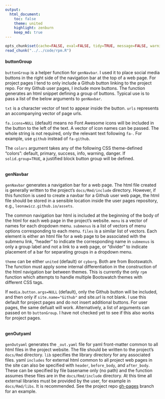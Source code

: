 ```yaml
---
output:
  html_document:
    toc: false
    theme: united
    highlight: zenburn
    keep_md: true
---
```


```r
opts_chunk$set(cache=FALSE, eval=FALSE, tidy=TRUE, message=FALSE, warning=FALSE)
read_chunk("../../code/rpm.R")
```

#### buttonGroup
`buttonGroup` is a helper function for `genNavbar`. I used it to place social media buttons in the right side of the navigation bar at the top of a web page.
For project pages I tend to only include a Github button linking to the project repo.
For my Github user pages, I include more buttons.
The function generates an html snippet defining a group of buttons.
Typical use is to pass a list of the below arguments to `genNavbar`.

`txt` is a character vector of text to appear inside the button.
`urls` represents an accompanying vector of page urls.

`fa.icons=NULL` (default) means no Font Awesome icons will be included in the button to the left of the text.
A vector of icon names can be passed. The whole string is not required, only the relevant text following `fa-`.
For example, use `github` instead of `fa-github`.

The `colors` argument takes any of the following CSS theme-defined "colors": default, primary, success, info, warning, danger.
If `solid.group=TRUE`, a justified block button group will be defined.

```r
```

#### genNavbar

`genNavbar` generates a navigation bar for a web page.
The html file created is generally written to the project's `docs/Rmd/include` directory.
However, if this function is used to create a navbar for a Github user web page, the html file should be stored in a sensible location inside the user pages repository, e.g., `leonawicz.github.io/assets`.

The common navigation bar html is included at the beginning of the body of the html for each web page in the project's website.
`menu` is a vector of names for each dropdown menu.
`submenus` is a list of vectors of menu options corresponding to each menu.
`files` is a similar list of vectors.
Each element is either an html file for a web page to be associated with the submenu link,
"header" to indicate the corresponding name in `submenus` is only a group label and not a link to a web page,
or "divider" to indicate placement of a bar for separating groups in a dropdown menu.

`theme` can be either `united` (default) or `cyborg`.
Both are from Bootswatch.
The function must apply some internal differentiation in the construction of the html navigation bar between themes.
This is currently the only `rpm` function which attempts to handle multiple Bootswatch themes with different CSS tags.

If `media.button.args=NULL` (default), only the Github button will be included, and then only if `site.name="Github"` and site.url is not blank.
I use this default for project pages and do not insert additional buttons.
For user pages, the same defualt will work.
Alternatively, a list of arguments can passed on to `buttonGroup`.
I have not checked yet to see if this also works for project pages.

```r
```

#### genOutyaml

`genOutyaml` generates the `_out.yaml` file for yaml front-matter common to all html files in the project website.
The file should be written to the project's `docs/Rmd` directory.
`lib` specifies the library directory for any associated files.
yaml `includes` for external html common to all project web pages in the site can also be specified with `header`, `before_body`, and `after_body`.
These can be specified by file basename only (no path) and the function assumes these files are in the `docs/Rmd/include` directory.
At this time all external libraries must be provided by the user, for example in `docs/Rmd/libs`.
It is recommended. See the project repo [gh-pages](https://github.com/leonawicz/ProjectManagement/tree/gh-pages "gh-pages") branch for an example.

```r
```
